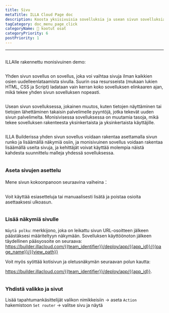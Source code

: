```yaml
---
title: Sivu
metaTitle: ILLA Cloud Page doc
description: Koosta yksisivuisia sovelluksia ja usean sivun sovelluksia ILLA:ssa
tagCategory: doc_menu_page_click
categoryName: 🧬 kootut osat
categoryPriority: 6
postPriority: 1
---
```


* * *

## <Heading hidden>Sivu</Heading>

ILLAlle rakennettu monisivuinen demo: 

<img src='https://cdn.illacloud.com/official-website/img/docs/assemble/page1.gif' alt="" />

Yhden sivun sovellus on sovellus, joka voi vaihtaa sivuja ilman kaikkien osien uudelleenlataamista sivulla. Suurin osa resursseista (mukaan lukien HTML, CSS ja Script) ladataan vain kerran koko sovelluksen elinkaaren ajan, mikä tekee yhden sivun sovelluksen nopeasti.

<img src='https://cdn.illacloud.com/official-website/img/docs/assemble/page2.png' alt="" />

Usean sivun sovelluksessa, jokainen muutos, kuten tietojen näyttäminen tai tietojen lähettäminen takaisin palvelimelle pyyntöjä, jotka tekevät uuden sivun palvelimelta. Monisivisessa sovelluksessa on muutamia tasoja, mikä tekee sovelluksen rakenteesta yksinkertaista ja yksinkertaista käyttäjille.

<img src='https://cdn.illacloud.com/official-website/img/docs/assemble/page3.png' alt="" />

ILLA Builderissa yhden sivun sovellus voidaan rakentaa asettamalla sivun runko ja lisäämällä näkymiä osiin, ja monisivuinen sovellus voidaan rakentaa lisäämällä useita sivuja, ja kehittäjät voivat käyttää molempia näistä kahdesta suunnittelu malleja yhdessä sovelluksessa.

<img src='https://cdn.illacloud.com/official-website/img/docs/assemble/page4.png' alt="" />

### Aseta sivujen asettelu

Mene sivun kokoonpanoon seuraavina vaiheina：

<img src='https://cdn.illacloud.com/official-website/img/docs/assemble/page5.png' alt="" />

Voit käyttää esiasetteluja tai manuaalisesti lisätä ja poistaa osioita asettaaksesi ulkoasun. 

<img src='https://cdn.illacloud.com/official-website/img/docs/assemble/page6.gif' alt="" />

### Lisää näkymiä sivulle

`Näytä polku`: merkkijono, joka on leikattu sivun URL-osoitteen jälkeen päästäksesi määriteltyyn näkymään. Sovelluksen käyttöönoton jälkeen täydellinen pääsyosoite on seuraava: https://builder.illacloud.com/{{team_identifier}}/deploy/app/{{app_id}}/{{page_name}}/{{view_path}}

Voit myös syöttää kotisivun ja oletusnäkymän seuraavan polun kautta:

https://builder.illacloud.com/{{team_identifier}}/deploy/app/{{app_id}}. 

<img src='https://cdn.illacloud.com/official-website/img/docs/assemble/page7.png' alt="" />

### Yhdistä valikko ja sivut

Lisää tapahtumankäsittelijät valikon nimikkeisiin → aseta `Action` hakemistoon `Set router` → valitse sivu ja näytä

<img src='https://cdn.illacloud.com/official-website/img/docs/assemble/page8.gif' alt="" />
